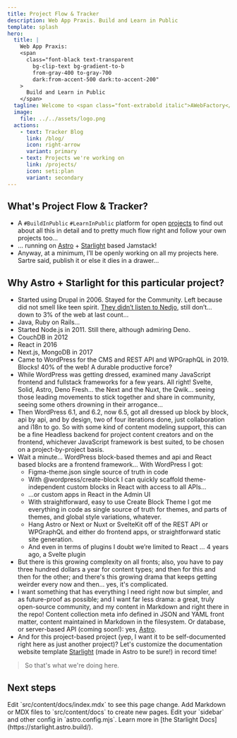 ```yaml
---
title: Project Flow & Tracker
description: Web App Praxis. Build and Learn in Public
template: splash
hero:
  title: |
    Web App Praxis:
    <span
      class="font-black text-transparent
        bg-clip-text bg-gradient-to-b
        from-gray-400 to-gray-700
        dark:from-accent-500 dark:to-accent-200"
    >
      Build and Learn in Public
    </span>
  tagline: Welcome to <span class="font-extrabold italic">AWebFactory</span> Project Flow & Tracker
  image:
    file: ../../assets/logo.png
  actions:
    - text: Tracker Blog
      link: /blog/
      icon: right-arrow
      variant: primary
    - text: Projects we're working on
      link: /projects/
      icon: seti:plan
      variant: secondary
---
```



## What's Project Flow & Tracker?

- A `#BuildInPublic` `#LearnInPublic` platform for open [projects](/projects) to find out about all this in detail and to pretty much flow right and follow your own projects too…
- … running on [Astro](https://astro.build) + [Starlight](https://starlight.astro.build) based Jamstack!
- Anyway, at a minimum, I’ll be openly working on all my projects here. Sartre said, publish it or else it dies in a drawer…

## Why Astro + Starlight for this particular project?

- Started using Drupal in 2006. Stayed for the Community. Left because did not smell like teen spirit. [They didn’t listen to Nedjo](https://awebfactory.com/node/536/), still don’t… down to 3% of the web at last count…
- Java, Ruby on Rails…
- Started Node.js in 2011. Still there, although admiring Deno.
- CouchDB in 2012
- React in 2016
- Next.js, MongoDB in 2017
- Came to WordPress for the CMS and REST API and WPGraphQL in 2019. Blocks! 40% of the web! A durable productive force?
- While WordPress was getting dressed, examined many JavaScript frontend and fullstack frameworks for a few years. All right! Svelte, Solid, Astro, Deno Fresh… the Next and the Nuxt, the Qwik… seeing those leading movements to stick together and share in community, seeing some others drowning in their arrogance…
- Then WordPress 6.1, and 6.2, now 6.5, got all dressed up block by block, api by api, and by design, two of four iterations done, just collaboration and i18n to go. So with some kind of content modeling support, this can be a fine Headless backend for project content creators and on the frontend, whichever JavaScript framework is best suited, to be chosen on a project-by-project basis.
- Wait a minute… WordPress block-based themes and api and React based blocks are a frontend framework… With WordPress I got:
  - Figma-theme.json single source of truth in code
  - With @wordpress/create-block I can quickly scaffold theme-independent custom blocks in React with access to all APIs…
  - …or custom apps in React in the Admin UI
  - With straightforward, easy to use Create Block Theme I got me everything in code as single source of truth for themes, and parts of themes, and global style variations, whatever.
  - Hang Astro or Next or Nuxt or SvelteKit off of the REST API or WPGraphQL and either do frontend apps, or straightforward static site generation.
  - And even in terms of plugins I doubt we’re limited to React … 4 years ago, a Svelte plugin
- But there is this growing complexity on all fronts; also, you have to pay three hundred dollars a year for content types; and then for this and then for the other; and there's this growing drama that keeps getting weirder every now and then... yes, it's complicated.
- I want something that has everything I need right now but simpler, and as future-proof as possible; and I want far less drama: a great, truly open-source community, and my content in Markdown and right there in the repo! Content collection meta info defined in JSON and YAML front matter, content maintained in Markdown in the filesystem. Or database, or server-based API (coming soon!): yes, [Astro](https://astro.build).
- And for this project-based project (yep, I want it to be self-documented right here as just another project)? Let's customize the documentation website template [Starlight](starlight.astro.build) (made in Astro to be sure!) in record time!

> So that's what we're doing here. 

## Next steps

<CardGrid stagger>
	<Card title="Update content" icon="pencil">
		Edit `src/content/docs/index.mdx` to see this page change.
	</Card>
	<Card title="Add new content" icon="add-document">
		Add Markdown or MDX files to `src/content/docs` to create new pages.
	</Card>
	<Card title="Configure your site" icon="setting">
		Edit your `sidebar` and other config in `astro.config.mjs`.
	</Card>
	<Card title="Read the docs" icon="open-book">
		Learn more in [the Starlight Docs](https://starlight.astro.build/).
	</Card>
</CardGrid>
